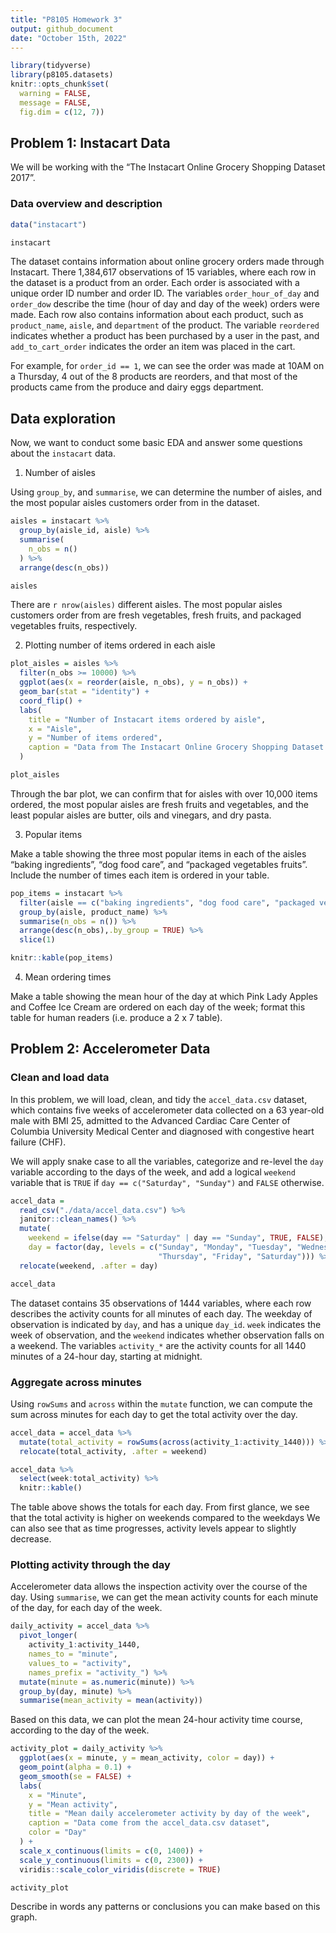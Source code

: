 ```yaml
---
title: "P8105 Homework 3"
output: github_document
date: "October 15th, 2022"
---
```


```r
library(tidyverse)
library(p8105.datasets)
knitr::opts_chunk$set(
  warning = FALSE, 
  message = FALSE,
  fig.dim = c(12, 7))
```

## Problem 1: Instacart Data

We will be working with the “The Instacart Online Grocery Shopping Dataset 2017”. 

### Data overview and description 
```r
data("instacart")

instacart
```
The dataset contains information about online grocery orders made through Instacart. There 1,384,617 observations of 15 variables, where each row in the dataset is a product from an order. Each order is associated with a unique order ID number and order ID. The variables `order_hour_of_day` and `order_dow` describe the time (hour of day and day of the week) orders were made. Each row also contains information about each product, such as `product_name`, `aisle`, and `department` of the product. The variable `reordered` indicates whether a product has been purchased by a user in the past, and `add_to_cart_order` indicates the order an item was placed in the cart.

For example, for `order_id == 1`, we can see the order was made at 10AM on a Thursday, 4 out of the 8 products are reorders, and that most of the products came from the produce and dairy eggs department.

## Data exploration

Now, we want to conduct some basic EDA and answer some questions about the `instacart` data.

1. Number of aisles

Using `group_by`, and `summarise`, we can determine the number of aisles, and the most popular aisles customers order from in the dataset.

```r
aisles = instacart %>% 
  group_by(aisle_id, aisle) %>% 
  summarise(
    n_obs = n()
  ) %>% 
  arrange(desc(n_obs))

aisles
```

There are `r nrow(aisles)` different aisles. The most popular aisles customers order from are fresh vegetables, fresh fruits, and packaged vegetables fruits, respectively.

2. Plotting number of items ordered in each aisle

```r
plot_aisles = aisles %>% 
  filter(n_obs >= 10000) %>% 
  ggplot(aes(x = reorder(aisle, n_obs), y = n_obs)) +
  geom_bar(stat = "identity") + 
  coord_flip() +
  labs(
    title = "Number of Instacart items ordered by aisle",
    x = "Aisle",
    y = "Number of items ordered",
    caption = "Data from The Instacart Online Grocery Shopping Dataset 2017 in the p8105.datasets package"
  )

plot_aisles
```

Through the bar plot, we can confirm that for aisles with over 10,000 items ordered, the most popular aisles are fresh fruits and vegetables, and the least popular aisles are butter, oils and vinegars, and dry pasta.

3. Popular items 

Make a table showing the three most popular items in each of the aisles “baking ingredients”, “dog food care”, and “packaged vegetables fruits”. Include the number of times each item is ordered in your table.

```r
pop_items = instacart %>% 
  filter(aisle == c("baking ingredients", "dog food care", "packaged vegetables fruits")) %>% 
  group_by(aisle, product_name) %>% 
  summarise(n_obs = n()) %>% 
  arrange(desc(n_obs),.by_group = TRUE) %>% 
  slice(1)

knitr::kable(pop_items)
```


4. Mean ordering times

Make a table showing the mean hour of the day at which Pink Lady Apples and Coffee Ice Cream are ordered on each day of the week; format this table for human readers (i.e. produce a 2 x 7 table).

## Problem 2: Accelerometer Data

### Clean and load data

In this problem, we will load, clean, and tidy the `accel_data.csv` dataset, which contains five weeks of accelerometer data collected on a 63 year-old male with BMI 25, admitted to the Advanced Cardiac Care Center of Columbia University Medical Center and diagnosed with congestive heart failure (CHF). 

We will apply snake case to all the variables, categorize and re-level the `day` variable according to the days of the week, and add a logical `weekend` variable that is `TRUE` if `day == c("Saturday", "Sunday")` and `FALSE` otherwise. 

```r
accel_data =
  read_csv("./data/accel_data.csv") %>% 
  janitor::clean_names() %>% 
  mutate(
    weekend = ifelse(day == "Saturday" | day == "Sunday", TRUE, FALSE),
    day = factor(day, levels = c("Sunday", "Monday", "Tuesday", "Wednesday", 
                                 "Thursday", "Friday", "Saturday"))) %>% 
  relocate(weekend, .after = day)

accel_data
```

The dataset contains 35 observations of 1444 variables, where each row describes the activity counts for all minutes of each day. The weekday of observation is indicated by `day`, and has a unique `day_id`. `week` indicates the week of observation, and the `weekend` indicates whether observation falls on a weekend. The variables `activity_*` are the activity counts for all 1440 minutes of a 24-hour day, starting at midnight.

### Aggregate across minutes

Using `rowSums` and `across` within the `mutate` function, we can compute the sum across minutes for each day to get the total activity over the day. 

```r
accel_data = accel_data %>%
  mutate(total_activity = rowSums(across(activity_1:activity_1440))) %>% 
  relocate(total_activity, .after = weekend) 

accel_data %>% 
  select(week:total_activity) %>% 
  knitr::kable()
```

The table above shows the totals for each day. From first glance, we see that the total activity is higher on weekends compared to the weekdays We can also see that as time progresses, activity levels appear to slightly decrease.

### Plotting activity through the day

Accelerometer data allows the inspection activity over the course of the day. Using `summarise`, we can get the mean activity counts for each minute of the day, for each day of the week. 

```r
daily_activity = accel_data %>% 
  pivot_longer(
    activity_1:activity_1440,
    names_to = "minute",
    values_to = "activity",
    names_prefix = "activity_") %>% 
  mutate(minute = as.numeric(minute)) %>% 
  group_by(day, minute) %>% 
  summarise(mean_activity = mean(activity))

```

Based on this data, we can plot the mean 24-hour activity time course, according to the day of the week.

```r
activity_plot = daily_activity %>% 
  ggplot(aes(x = minute, y = mean_activity, color = day)) + 
  geom_point(alpha = 0.1) + 
  geom_smooth(se = FALSE) + 
  labs(
    x = "Minute",
    y = "Mean activity",
    title = "Mean daily accelerometer activity by day of the week",
    caption = "Data come from the accel_data.csv dataset",
    color = "Day"
  ) + 
  scale_x_continuous(limits = c(0, 1400)) + 
  scale_y_continuous(limits = c(0, 2300)) + 
  viridis::scale_color_viridis(discrete = TRUE)

activity_plot
```

Describe in words any patterns or conclusions you can make based on this graph.
